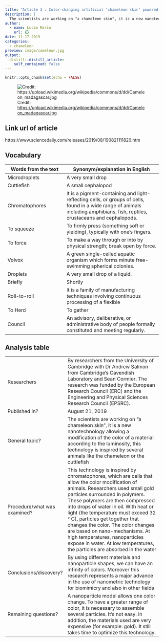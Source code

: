 ```yaml
---
title: "Article 3 : Color-changing artificial 'chameleon skin' powered by nanomachines"
description: |
  The scientists are working on "a chameleon skin", it is a new nanotechnology allowing a modification of the color of a material according to the luminosity, this technology is inspired by several animals like the chameleon or the cuttlefish
author:
  - name: Lucie Marin
    url: {}
date: 11-17-2019
categories:
  - chameleon
preview: image/cameleon.jpg
output:
  distill::distill_article:
    self_contained: false
---
```


```r
knitr::opts_chunk$set(echo = FALSE)
```

![ Credit: [ https://upload.wikimedia.org/wikipedia/commons/d/dd/Cameleon_madagascar.jpg ]() ](image/cameleon.jpg)

## Link url of article

https://www.sciencedaily.com/releases/2019/08/190821111820.htm

## Vocabulary 

| Words from the text | Synonym/explanation in English |
| ------------------- | ------------------------------ |
| Microdroplets              | A very small drop                |
| Cuttlefish              | A small cephalopod                |
| Chromatophores              | It is a pigment-containing and light-reflecting cells, or groups of cells, found in a wide range of animals including amphibians, fish, reptiles, crustaceans and cephalopods.                |
| To squeeze              | To firmly press (something soft or yielding), typically with one's fingers.                |
| To force              | To make a way through or into by physical strength; break open by force.                |
| Volvox              | A green single-celled aquatic organism which forms minute free-swimming spherical colonies.                |
| Droplets              | A very small drop of a liquid.                |
| Briefly              | Shortly                |
| Roll-to-roll              | It is a family of manufacturing techniques involving continuous processing of a flexible                |
| To Herd              |To gather                 |
| Council              | An advisory, deliberative, or administrative body of people formally constituted and meeting regularly.                |


## Analysis table 

|                              |                                                                     |
| ---------------------------- | ------------------------------------------------------------------- |
| Researchers                  | By researchers from the University of Cambridge with Dr Andrew Salmon from Cambridge's Cavendish Laboratory and Sean Cormier. The research was funded by the European Research Council (ERC) and the Engineering and Physical Sciences Research Council (EPSRC).               |
| Published in?                | August 21, 2019                                                     |
| General topic?               | The scientists are working on "a chameleon skin", it is a new nanotechnology allowing a modification of the color of a material according to the luminosity, this technology is inspired by several animals like the chameleon or the cuttlefish                     |
| Procedure/what was examined? | This technology is inspired by chromatophores, which are cells that allow the color modification of animals. Researchers used small gold particles surrounded in polymers. These polymers are then compressed into drops of water in oil.   With heat or light (the temperature must exceed 32 ° C), particles get together that changes the color.    The color changes are based on nano-mechanisms.      At high temperatures, nanoparticles expose in water. At low temperatures, the particles are absorbed in the water                  |
| Conclusions/discovery?       | By using different materials and nanoparticle shapes, we can have an infinity of colors. Moreover this research represents a major advance in the use of nanometric technology for biomimicry and also in other fields           |
| Remaining questions?         | A nanoparticle model allows one color change. To have a greater range of color, it is necessary to assemble several particles. It's not easy. In addition, the materials used are very expensive (for example: gold). It still takes time to optimize this technology.        |


